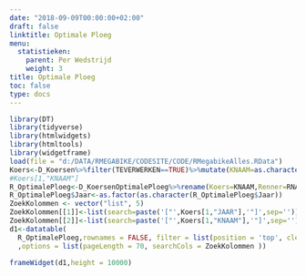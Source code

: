 ```yaml
---
date: "2018-09-09T00:00:00+02:00"
draft: false
linktitle: Optimale Ploeg
menu:
  statistieken:
    parent: Per Wedstrijd
    weight: 3
title: Optimale Ploeg
toc: false
type: docs
---
```


```r
library(DT)
library(tidyverse)
library(htmlwidgets)
library(htmltools)
library(widgetframe)
load(file = "d:/DATA/RMEGABIKE/CODESITE/CODE/RMegabikeAlles.RData")
Koers<-D_Koersen%>%filter(TEVERWERKEN==TRUE)%>%mutate(KNAAM=as.character(KNAAM))%>%select(JAAR,KCODE,KNAAM,KOERSDATUM)
#Koers[1,"KNAAM"]
R_OptimalePloeg<-D_KoersenOptimalePloeg%>%rename(Koers=KNAAM,Renner=RNAAM,Kost=RPUNTEN,Score=SCORE,Jaar=JAAR)%>%select(Jaar,Koers,Renner,Score,Kost)%>%arrange(desc(Score))
R_OptimalePloeg$Jaar<-as.factor(as.character(R_OptimalePloeg$Jaar))
ZoekKolommen <- vector("list", 5) 
ZoekKolommen[[1]]<-list(search=paste('["',Koers[1,"JAAR"],'"]',sep=''))
ZoekKolommen[[2]]<-list(search=paste('["',Koers[1,"KNAAM"],'"]',sep=''))
d1<-datatable(
  R_OptimalePloeg,rownames = FALSE, filter = list(position = 'top', clear = FALSE)
  ,options = list(pageLength = 70, searchCols = ZoekKolommen ))
```

```r
frameWidget(d1,height = 10000)
```
